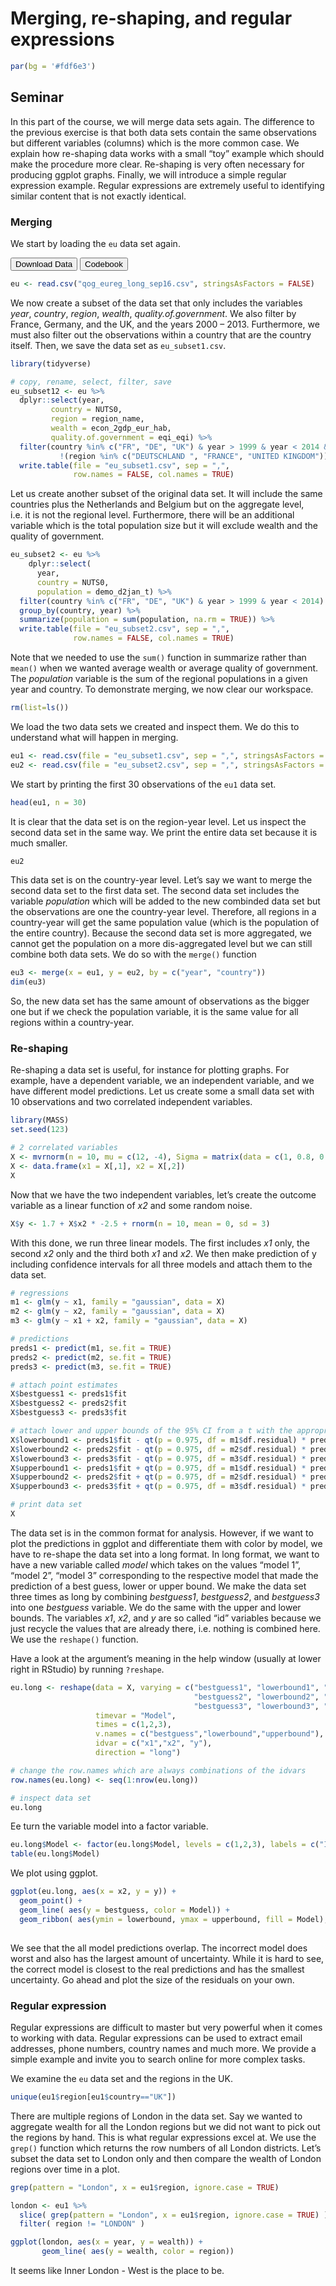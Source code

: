 # Merging, re-shaping, and regular expressions

```r
par(bg = '#fdf6e3')
```

## Seminar

In this part of the course, we will merge data sets again. The difference to the previous exercise is that both data sets contain the same observations but different variables (columns) which is the more common case. We explain how re-shaping data works with a small "toy" example which should make the procedure more clear. Re-shaping is very often necessary for producing ggplot graphs. Finally, we will introduce a simple regular expression example. Regular expressions are extremely useful to identifying similar content that is not exactly identical.

### Merging

We start by loading the `eu` data set again.

<div class="container btn-container">
  <button type = "button" class = "btn btn-lg btn-success" onclick="window.open('qog_eureg_long_sep16.csv');">Download Data</button>
  <button type = "button" class = "btn btn-lg btn-success" onclick="window.open('https://www.qogdata.pol.gu.se/data/qog_eureg_sep16.pdf');">Codebook</button>
</div>

```r
eu <- read.csv("qog_eureg_long_sep16.csv", stringsAsFactors = FALSE)
```

We now create a subset of the data set that only includes the variables *year*, *country*, *region*,  *wealth*, *quality.of.government*. We also filter by France, Germany, and the UK, and the years 2000 &ndash; 2013. Furthermore, we must also filter out the observations within a country that are the country itself. Then, we save the data set as `eu_subset1.csv`. 

```r
library(tidyverse)

# copy, rename, select, filter, save
eu_subset12 <- eu %>%
  dplyr::select(year,
         country = NUTS0,
         region = region_name,
         wealth = econ_2gdp_eur_hab,
         quality.of.government = eqi_eqi) %>%
  filter(country %in% c("FR", "DE", "UK") & year > 1999 & year < 2014 & 
           !(region %in% c("DEUTSCHLAND ", "FRANCE", "UNITED KINGDOM"))) %>%
  write.table(file = "eu_subset1.csv", sep = ",",
              row.names = FALSE, col.names = TRUE) 
```

Let us create another subset of the original data set. It will include the same countries plus the Netherlands and Belgium but on the aggregate level, i.e. it is not the regional level. Furthermore, there will be an additional variable which is the total population size but it will exclude wealth and the quality of government.

```r
eu_subset2 <- eu %>%
    dplyr::select(
      year,
      country = NUTS0,
      population = demo_d2jan_t) %>%
  filter(country %in% c("FR", "DE", "UK") & year > 1999 & year < 2014) %>%
  group_by(country, year) %>%
  summarize(population = sum(population, na.rm = TRUE)) %>%
  write.table(file = "eu_subset2.csv", sep = ",",
              row.names = FALSE, col.names = TRUE)
```

Note that we needed to use the `sum()` function in summarize rather than `mean()` when we wanted average wealth or average quality of government. The *population* variable is the sum of the regional populations in a given year and country. To demonstrate merging, we now clear our workspace.

```r
rm(list=ls())
```

We load the two data sets we created and inspect them. We do this to understand what will happen in merging.

```r
eu1 <- read.csv(file = "eu_subset1.csv", sep = ",", stringsAsFactors = FALSE)
eu2 <- read.csv(file = "eu_subset2.csv", sep = ",", stringsAsFactors = FALSE)
```

We start by printing the first 30 observations of the `eu1` data set.

```r
head(eu1, n = 30)
```

It is clear that the data set is on the region-year level. Let us inspect the second data set in the same way. We print the entire data set because it is much smaller.

```r
eu2
```

This data set is on the country-year level. Let's say we want to merge the second data set to the first data set. The second data set includes the variable *population* which will be added to the new combinded data set but the observations are one the country-year level. Therefore, all regions in a country-year will get the same population value (which is the population of the entire country). Because the second data set is more aggregated, we cannot get the population on a more dis-aggregated level but we can still combine both data sets. We do so with the `merge()` function

```r
eu3 <- merge(x = eu1, y = eu2, by = c("year", "country"))
dim(eu3)
```
So, the new data set has the same amount of observations as the bigger one but if we check the population variable, it is the same value for all regions within a country-year.

### Re-shaping

Re-shaping a data set is useful, for instance for plotting graphs. For example, have a dependent variable, we an independent variable, and we have different model predictions. Let us create some a small data set with 10 observations and two correlated independent variables.

```r
library(MASS)
set.seed(123)

# 2 correlated variables
X <- mvrnorm(n = 10, mu = c(12, -4), Sigma = matrix(data = c(1, 0.8, 0.8, 1), nrow = 2, ncol = 2))
X <- data.frame(x1 = X[,1], x2 = X[,2])
X
```
Now that we have the two independent variables, let's create the outcome variable as a linear function of *x2* and some random noise.

```r
X$y <- 1.7 + X$x2 * -2.5 + rnorm(n = 10, mean = 0, sd = 3)
```

With this done, we run three linear models. The first includes *x1* only, the second *x2* only and the third both *x1* and *x2*. We then make prediction of y including confidence intervals for all three models and attach them to the data set.

```r
# regressions
m1 <- glm(y ~ x1, family = "gaussian", data = X)
m2 <- glm(y ~ x2, family = "gaussian", data = X)
m3 <- glm(y ~ x1 + x2, family = "gaussian", data = X)

# predictions
preds1 <- predict(m1, se.fit = TRUE)
preds2 <- predict(m2, se.fit = TRUE)
preds3 <- predict(m3, se.fit = TRUE)

# attach point estimates
X$bestguess1 <- preds1$fit
X$bestguess2 <- preds2$fit
X$bestguess3 <- preds3$fit

# attach lower and upper bounds of the 95% CI from a t with the appropriate degrees of freedom
X$lowerbound1 <- preds1$fit - qt(p = 0.975, df = m1$df.residual) * preds1$se.fit
X$lowerbound2 <- preds2$fit - qt(p = 0.975, df = m2$df.residual) * preds2$se.fit
X$lowerbound3 <- preds3$fit - qt(p = 0.975, df = m3$df.residual) * preds3$se.fit
X$upperbound1 <- preds1$fit + qt(p = 0.975, df = m1$df.residual) * preds1$se.fit
X$upperbound2 <- preds2$fit + qt(p = 0.975, df = m2$df.residual) * preds2$se.fit
X$upperbound3 <- preds3$fit + qt(p = 0.975, df = m3$df.residual) * preds3$se.fit

# print data set
X
```

The data set is in the common format for analysis. However, if we want to plot the predictions in ggplot and differentiate them with color by model, we have to re-shape the data set into a long format. In long format, we want to have a new variable called *model* which takes on the values "model 1", "model 2", "model 3" corresponding to the respective model that made the prediction of a best guess, lower or upper bound. We make the data set three times as long by combining *bestguess1*, *bestguess2*, and *bestguess3* into one *bestguess* variable. We do the same with the upper and lower bounds. The variables *x1*, *x2*, and *y* are so called "id" variables because we just recycle the values that are already there, i.e. nothing is combined here. We use the `reshape()` function.

Have a look at the argument's meaning in the help window (usually at lower right in RStudio) by running `?reshape`.


```r
eu.long <- reshape(data = X, varying = c("bestguess1", "lowerbound1", "upperbound1",
                                         "bestguess2", "lowerbound2", "upperbound2",
                                         "bestguess3", "lowerbound3", "upperbound3"),
                   timevar = "Model",
                   times = c(1,2,3),
                   v.names = c("bestguess","lowerbound","upperbound"),
                   idvar = c("x1","x2", "y"),
                   direction = "long")

# change the row.names which are always combinations of the idvars
row.names(eu.long) <- seq(1:nrow(eu.long))

# inspect data set
eu.long
```

Ee turn the variable model into a factor variable.

```r
eu.long$Model <- factor(eu.long$Model, levels = c(1,2,3), labels = c("Incorrect Model", "Correct Model", "Full Model"))
table(eu.long$Model)
```

We plot using ggplot.

```r
ggplot(eu.long, aes(x = x2, y = y)) +
  geom_point() +
  geom_line( aes(y = bestguess, color = Model)) +
  geom_ribbon( aes(ymin = lowerbound, ymax = upperbound, fill = Model), alpha = 0.3)
  
```

We see that the all model predictions overlap. The incorrect model does worst and also has the largest amount of uncertainty. While it is hard to see, the correct model is closest to the real predictions and has the smallest uncertainty. Go ahead and plot the size of the residuals on your own.


### Regular expression

Regular expressions are difficult to master but very powerful when it comes to working with data. Regular expressions can be used to extract email addresses, phone numbers, country names and much more. We provide a simple example and invite you to search online for more complex tasks.

We examine the `eu` data set and the regions in the UK.

```r
unique(eu1$region[eu1$country=="UK"])
```

There are multiple regions of London in the data set. Say we wanted to aggregate wealth for all the London regions but we did not want to pick out the regions by hand. This is what regular expressions excel at. We use the `grep()` function which returns the row numbers of all London districts. Let's subset the data set to London only and then compare the wealth of London regions over time in a plot.

```r
grep(pattern = "London", x = eu1$region, ignore.case = TRUE)
```

```r
london <- eu1 %>%
  slice( grep(pattern = "London", x = eu1$region, ignore.case = TRUE) ) %>%
  filter( region != "LONDON" )

ggplot(london, aes(x = year, y = wealth)) +
       geom_line( aes(y = wealth, color = region)) 
```

It seems like Inner London - West is the place to be.
